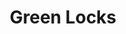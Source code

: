 ---
title: Green Locks
description: Brand for mainfactoring and selling hair care products
thumnail: /Imgs/green-locks.png
website: https://www.behance.net/gallery/173067151/Social-Media-Design-for-Life-Maker
Protype: Logo Design
---